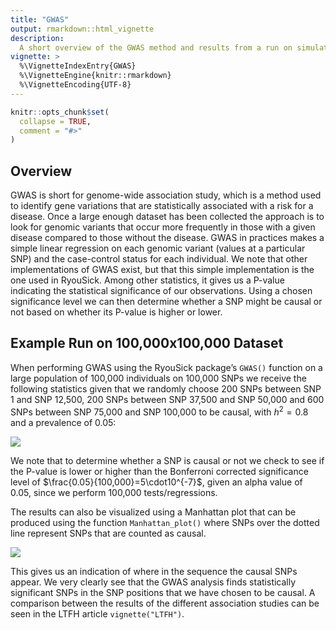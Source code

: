 ```yaml
---
title: "GWAS"
output: rmarkdown::html_vignette
description:
  A short overview of the GWAS method and results from a run on simulated 100,000x100,000 dataset.
vignette: >
  %\VignetteIndexEntry{GWAS}
  %\VignetteEngine{knitr::rmarkdown}
  %\VignetteEncoding{UTF-8}
---
```


```r
knitr::opts_chunk$set(
  collapse = TRUE,
  comment = "#>"
)
```

## Overview
GWAS is short for genome-wide association study, which is a method used to identify gene variations that are statistically associated with a risk for a disease. Once a large enough dataset has been collected the approach is to look for genomic variants that occur more frequently in those with a given disease compared to those without the disease. GWAS in practices makes a simple linear regression on each genomic variant (values at a particular SNP) and the case-control status for each individual. We note that other implementations of GWAS exist, but that this simple implementation is the one used in RyouSick. Among other statistics, it gives us a P-value indicating the statistical significance of our observations. Using a chosen significance level we can then determine whether a SNP might be causal or not based on whether its P-value is higher or lower. 

## Example Run on 100,000x100,000 Dataset
When performing GWAS using the RyouSick package's `GWAS()` function on a large population of 100,000 individuals on 100,000 SNPs we receive the following statistics given that we randomly choose 200 SNPs between SNP 1 and SNP 12,500, 200 SNPs between SNP 37,500 and SNP 50,000 and 600 SNPs between SNP 75,000 and SNP 100,000 to be causal, with $h^2=0.8$ and a prevalence of 0.05: 

![](../man/figures/GWAS_stats.PNG)

We note that to determine whether a SNP is causal or not we check to see if the P-value is lower or higher than the Bonferroni corrected significance level of $\frac{0.05}{100,000}=5\cdot10^{-7}$, given an alpha value of 0.05, since we perform 100,000 tests/regressions.

The results can also be visualized using a Manhattan plot that can be produced using the function `Manhattan_plot()` where SNPs over the dotted line represent SNPs that are counted as causal. 

![](../man/figures/GWAS.PNG)

This gives us an indication of where in the sequence the causal SNPs appear. We very clearly see that the GWAS analysis finds statistically significant SNPs in the SNP positions that we have chosen to be causal. A comparison between the results of the different association studies can be seen in the LTFH article `vignette("LTFH")`. 

